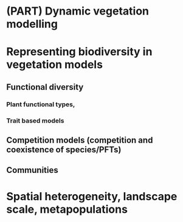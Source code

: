 # (PART) Dynamic vegetation modelling {-}

# Representing biodiversity in vegetation models
\chaptermark{Biodiversity}

## Functional diversity

### Plant functional types, 

### Trait based models

## Competition models (competition and coexistence of species/PFTs)

## Communities

# Spatial heterogeneity, landscape scale, metapopulations
\chaptermark{Heterogeneity}